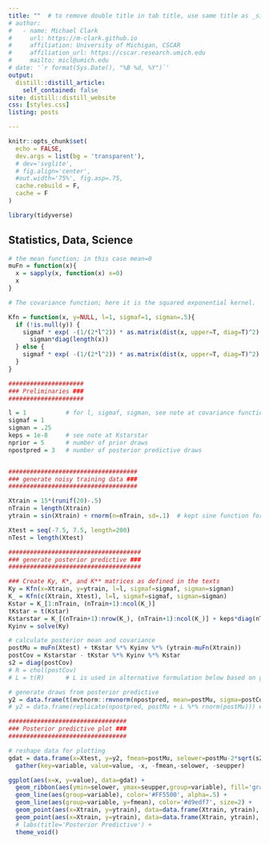```yaml
---
title: ""  # to remove double title in tab title, use same title as _site.yaml; to use ;title: index title', leave blank
# author:
#   - name: Michael Clark
#     url: https://m-clark.github.io
#     affiliation: University of Michigan, CSCAR
#     affiliation_url: https://cscar.research.umich.edu
#     mailto: micl@umich.edu
# date: '`r format(Sys.Date(), "%B %d, %Y")`'
output:
  distill::distill_article:
    self_contained: false
site: distill::distill_website
css: [styles.css]
listing: posts

---
```


```r
knitr::opts_chunk$set(
  echo = FALSE,
  dev.args = list(bg = 'transparent'),
  # dev='svglite',
  # fig.align='center',
  #out.width='75%', fig.asp=.75,
  cache.rebuild = F,
  cache = F
)

library(tidyverse)
```



<div class='index-title' style="">
# Statistics, Data, Science
</div>


```r
# the mean function; in this case mean=0
muFn = function(x){
  x = sapply(x, function(x) x=0)
  x
}

# The covariance function; here it is the squared exponential kernel.

Kfn = function(x, y=NULL, l=1, sigmaf=1, sigman=.5){
  if (!is.null(y)) {
    sigmaf * exp( -(1/(2*l^2)) * as.matrix(dist(x, upper=T, diag=T)^2) ) + 
      sigman*diag(length(x))    
  } else {
    sigmaf * exp( -(1/(2*l^2)) * as.matrix(dist(x, upper=T, diag=T)^2) )
  }  
}

#####################
### Preliminaries ###
#####################

l = 1           # for l, sigmaf, sigman, see note at covariance function
sigmaf = 1      
sigman = .25 
keps = 1e-8     # see note at Kstarstar
nprior = 5      # number of prior draws
npostpred = 3   # number of posterior predictive draws


####################################
### generate noisy training data ###
####################################

Xtrain = 15*(runif(20)-.5)  
nTrain = length(Xtrain)
ytrain = sin(Xtrain) + rnorm(n=nTrain, sd=.1)  # kept sine function for comparison to noise free result

Xtest = seq(-7.5, 7.5, length=200)
nTest = length(Xtest)

#####################################
### generate posterior predictive ###
#####################################

### Create Ky, K*, and K** matrices as defined in the texts
Ky = Kfn(x=Xtrain, y=ytrain, l=l, sigmaf=sigmaf, sigman=sigman)
K_ = Kfn(c(Xtrain, Xtest), l=l, sigmaf=sigmaf, sigman=sigman)                    # initial matrix
Kstar = K_[1:nTrain, (nTrain+1):ncol(K_)]                                        # dim = N x N*
tKstar = t(Kstar)                                                                # dim = N* x N
Kstarstar = K_[(nTrain+1):nrow(K_), (nTrain+1):ncol(K_)] + keps*diag(nTest)      # dim = N* x N*; the keps part is for positive definiteness
Kyinv = solve(Ky)

# calculate posterior mean and covariance
postMu = muFn(Xtest) + tKstar %*% Kyinv %*% (ytrain-muFn(Xtrain))
postCov = Kstarstar - tKstar %*% Kyinv %*% Kstar
s2 = diag(postCov)
# R = chol(postCov)  
# L = t(R)      # L is used in alternative formulation below based on gaussSample.m

# generate draws from posterior predictive
y2 = data.frame(t(mvtnorm::rmvnorm(npostpred, mean=postMu, sigma=postCov)))
# y2 = data.frame(replicate(npostpred, postMu + L %*% rnorm(postMu))) # alternative

#################################
### Posterior predictive plot ###
#################################

# reshape data for plotting
gdat = data.frame(x=Xtest, y=y2, fmean=postMu, selower=postMu-2*sqrt(s2), seupper=postMu+2*sqrt(s2)) %>% 
  gather(key=variable, value=value, -x, -fmean,-selower, -seupper)

ggplot(aes(x=x, y=value), data=gdat) + 
  geom_ribbon(aes(ymin=selower, ymax=seupper,group=variable), fill='gray98') +
  geom_line(aes(group=variable), color='#FF5500', alpha=.5) +
  geom_line(aes(group=variable, y=fmean), color='#d9edf7', size=2) +
  geom_point(aes(x=Xtrain, y=ytrain), data=data.frame(Xtrain, ytrain), size=4, color='#0085a1', alpha=.5) +
  geom_point(aes(x=Xtrain, y=ytrain), data=data.frame(Xtrain, ytrain), size=2, color='#0085a1', alpha=.25) +
  # labs(title='Posterior Predictive') +
  theme_void()



```

